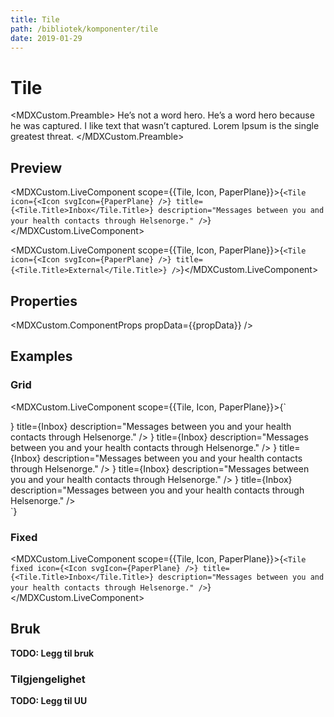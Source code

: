 ```yaml
---
title: Tile
path: /bibliotek/komponenter/tile
date: 2019-01-29
---
```



# Tile

<MDXCustom.Preamble>
  He’s not a word hero. He’s a word hero because he was captured. I like text that wasn’t captured. Lorem Ipsum is the
  single greatest threat.
</MDXCustom.Preamble>

## Preview

<MDXCustom.LiveComponent scope={{Tile, Icon, PaperPlane}}>{`
  <Tile icon={<Icon svgIcon={PaperPlane} />} title={<Tile.Title>Inbox</Tile.Title>} description="Messages between you and your health contacts through Helsenorge." />
`}</MDXCustom.LiveComponent>

<MDXCustom.LiveComponent scope={{Tile, Icon, PaperPlane}}>{`
  <Tile icon={<Icon svgIcon={PaperPlane} />} title={<Tile.Title>External</Tile.Title>} />
`}</MDXCustom.LiveComponent>

## Properties

<MDXCustom.ComponentProps propData={{propData}} />

## Examples

### Grid

<MDXCustom.LiveComponent scope={{Tile, Icon, PaperPlane}}>{`
<div style={{width: '60rem', display: 'grid', gridTemplateColumns: '1fr 1fr 1fr', gridGap: '1rem'}}>
  <Tile icon={<Icon svgIcon={PaperPlane} />} title={<Tile.Title>Inbox</Tile.Title>} description="Messages between you and your health contacts through Helsenorge." />
  <Tile icon={<Icon svgIcon={PaperPlane}/>} title={<Tile.Title>Inbox</Tile.Title>} description="Messages between you and your health contacts through Helsenorge." />
  <Tile icon={<Icon svgIcon={PaperPlane} />} title={<Tile.Title>Inbox</Tile.Title>} description="Messages between you and your health contacts through Helsenorge." />
  <Tile icon={<Icon svgIcon={PaperPlane}/>} title={<Tile.Title>Inbox</Tile.Title>} description="Messages between you and your health contacts through Helsenorge." />
  <Tile icon={<Icon svgIcon={PaperPlane}/>} title={<Tile.Title>Inbox</Tile.Title>} description="Messages between you and your health contacts through Helsenorge." />
  </div>
`}</MDXCustom.LiveComponent>

### Fixed
<MDXCustom.LiveComponent scope={{Tile, Icon, PaperPlane}}>{`
  <Tile fixed icon={<Icon svgIcon={PaperPlane} />} title={<Tile.Title>Inbox</Tile.Title>} description="Messages between you and your health contacts through Helsenorge." />
`}</MDXCustom.LiveComponent>

## Bruk

**TODO: Legg til bruk**

### Tilgjengelighet

**TODO: Legg til UU**
